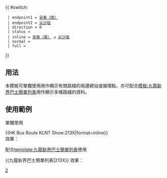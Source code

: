 {{ #switch: {{{format|}}}
  | endpoint1 = [[安泰邨|安泰（南）]]
  | endpoint2 = [[尖沙咀]]
  | direction = 0
  | status =
  | inline = [[安泰邨|安泰（南）]] ↺ [[尖沙咀]]
  | normal =
  | full =
}}<noinclude>
==用法==
本模板可單獨使用用作顯示有關路綫的兩邊總站或循環點，亦可配合[[模板:九龍新界巴士簡單列表]]用作顯示多條路綫的資料。

==使用範例==
;單獨使用
<nowiki>{{HK Bus Route KLNT Show:213X|format=inline}}</nowiki><br>
效果：{{HK Bus Route KLNT Show:213X|format=inline}}

;配合[[template:九龍新界巴士簡單列表]]使用
<nowiki>{{九龍新界巴士簡單列表|213X}}</nowiki>
效果：{{九龍新界巴士簡單列表|213X}}
[[Category:九龍巴士路線模板|2]]</noinclude>
